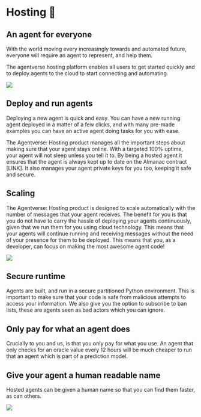 # Hosting 🏨

## An agent for everyone

With the world moving every increasingly towards and automated future, everyone will require an agent to represent, and help them.

The agentverse hosting platform enables all users to get started quickly and to deploy agents to the cloud to start connecting and automating.

![](../../../src/images/missing.jpeg)

## Deploy and run agents

Deploying a new agent is quick and easy. You can have a new running agent deployed in a matter of a few clicks, and with many pre-made examples you can have an active agent doing tasks for you with ease.

The Agentverse: Hosting product manages all the important steps about making sure that your agent stays online. With a targeted 100% uptime, your agent will not sleep unless you tell it to. By being a hosted agent it ensures that the agent is always kept up to date on the Almanac contract [LINK]. It also manages your agent private keys for you too, keeping it safe and secure.

## Scaling

The Agentverse: Hosting product is designed to scale automatically with the number of messages that your agent receives. The benefit for you is that you do not have to carry the hassle of deploying your agents continuously, given that we run them for you using cloud technology. This means that your agents will continue running and receiving messages without the need of your presence for them to be deployed. This means that you, as a developer, can focus on making the most awesome agent code!

![](../../../src/images/missing.jpeg)

## Secure runtime

Agents are built, and run in a secure partitioned Python environment. This is important to make sure that your code is safe from malicious attempts to access your information. We also give you the option to subscribe to ban lists, these are agents seen as bad actors which you can ignore.

## Only pay for what an agent does

Crucially to you and us, is that you only pay for what you use. An agent that only checks for an oracle value every 12 hours will be much cheaper to run that an agent which is part of a prediction model.

## Give your agent a human readable name

Hosted agents can be given a human name so that you can find them faster, as can others.

![](../../../src/images/missing.jpeg)
